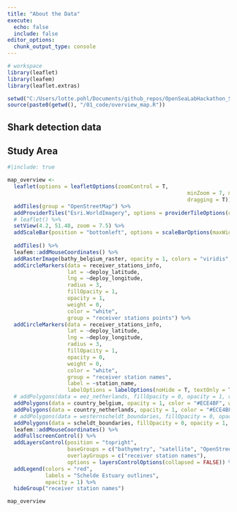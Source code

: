 ---
title: "About the Data"
execute:
  echo: false
  include: false
editor_options: 
  chunk_output_type: console
---


```{r}
# workspace
library(leaflet)
library(leafem)
library(leaflet.extras)

setwd("C:/Users/lotte.pohl/Documents/github_repos/OpenSeaLabHackathon_SmoothSharks")
source(paste0(getwd(), "/01_code/overview_map.R"))

```


## Shark detection data

## Study Area

```{r map}
#|include: true

map_overview <- 
  leaflet(options = leafletOptions(zoomControl = T,
                                                         minZoom = 7, maxZoom = 15,
                                                         dragging = T)) %>%
  addTiles(group = "OpenStreetMap") %>%
  addProviderTiles("Esri.WorldImagery", options = providerTileOptions(opacity = 0.6), group = "satellite") %>%
  # leaflet() %>%
  setView(4.2, 51.48, zoom = 7.5) %>%
  addScaleBar(position = "bottomleft", options = scaleBarOptions(maxWidth = 250, imperial = F)) %>%
  
  addTiles() %>% 
  leafem::addMouseCoordinates() %>%
  addRasterImage(bathy_belgium_raster, opacity = 1, colors = "viridis", group = "bathymetry") %>%
  addCircleMarkers(data = receiver_stations_info,
                   lat = ~deploy_latitude,
                   lng = ~deploy_longitude,
                   radius = 3,
                   fillOpacity = 1,
                   opacity = 1,
                   weight = 0,
                   color = "white",
                   group = "receiver stations points") %>%
  addCircleMarkers(data = receiver_stations_info,
                   lat = ~deploy_latitude,
                   lng = ~deploy_longitude,
                   radius = 3,
                   fillOpacity = 1,
                   opacity = 0,
                   weight = 0,
                   color = "white",
                   group = "receiver station names",
                   label = ~station_name,
                   labelOptions = labelOptions(noHide = T, textOnly = T)) %>%
  # addPolygons(data = eez_netherlands, fillOpacity = 0, opacity = 1, color = "black", weight = 2) %>%
  addPolygons(data = country_belgium, opacity = 1, color = "#ECE4BF", weight = 0.5, fillOpacity = 1, group = "bathymetry") %>%
  addPolygons(data = country_netherlands, opacity = 1, color = "#ECE4BF", weight = 0.5, fillOpacity = 1, group = "bathymetry") %>%
  # addPolygons(data = westernscheldt_boundaries, fillOpacity = 0, opacity = 1, weight = 2, color = "red") %>%
  addPolygons(data = scheldt_boundaries, fillOpacity = 0, opacity = 1, weight = 2, color = "red") %>%
  leafem::addMouseCoordinates() %>%
  addFullscreenControl() %>%
  addLayersControl(position = "topright",
                   baseGroups = c("bathymetry", "satellite", "OpenStreetMap"),
                   overlayGroups = c("receiver station names"),
                   options = layersControlOptions(collapsed = FALSE)) %>%
  addLegend(colors = "red",
            labels = "Schelde Estuary outlines",
            opacity = 1) %>%
  hideGroup("receiver station names")

map_overview
```

